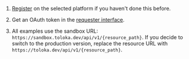 1. [Register](https://toloka.ai/docs/api/api-reference/#overview--accessing-the-api) on the selected platform if you haven't done this before.

1. Get an OAuth token in the [requester interface](https://sandbox.toloka.yandex.com/requester/profile/integration).

1. All examples use the sandbox URL: `https://sandbox.toloka.dev/api/v1/{resource_path}`. If you decide to switch to the production version, replace the resource URL with `https://toloka.dev/api/v1/{resource_path}`.